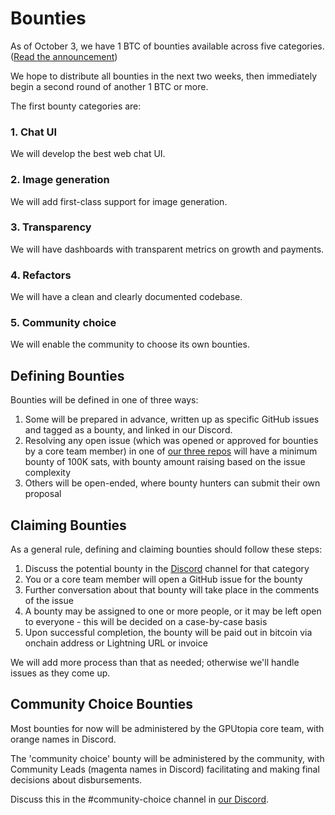 # Bounties

As of October 3, we have 1 BTC of bounties available across five categories. ([Read the announcement](/blog/opening))

We hope to distribute all bounties in the next two weeks, then immediately begin a second round of another 1 BTC or more.

The first bounty categories are:

### 1. Chat UI

We will develop the best web chat UI.

### 2. Image generation

We will add first-class support for image generation.

### 3. Transparency

We will have dashboards with transparent metrics on growth and payments.

### 4. Refactors

We will have a clean and clearly documented codebase.

### 5. Community choice

We will enable the community to choose its own bounties.

## Defining Bounties

Bounties will be defined in one of three ways:

1. Some will be prepared in advance, written up as specific GitHub issues and tagged as a bounty, and linked in our Discord.
2. Resolving any open issue (which was opened or approved for bounties by a core team member) in one of [our three repos](/docs/opensource) will have a minimum bounty of 100K sats, with bounty amount raising based on the issue complexity
3. Others will be open-ended, where bounty hunters can submit their own proposal

## Claiming Bounties

As a general rule, defining and claiming bounties should follow these steps:

1. Discuss the potential bounty in the [Discord](https://discord.gg/EghVD49u) channel for that category
2. You or a core team member will open a GitHub issue for the bounty
3. Further conversation about that bounty will take place in the comments of the issue
4. A bounty may be assigned to one or more people, or it may be left open to everyone - this will be decided on a case-by-case basis
5. Upon successful completion, the bounty will be paid out in bitcoin via onchain address or Lightning URL or invoice

We will add more process than that as needed; otherwise we'll handle issues as they come up.

## Community Choice Bounties

Most bounties for now will be administered by the GPUtopia core team, with orange names in Discord.

The 'community choice' bounty will be administered by the community, with Community Leads (magenta names in Discord) facilitating and making final decisions about disbursements.

Discuss this in the #community-choice channel in [our Discord](https://discord.gg/EghVD49u).
